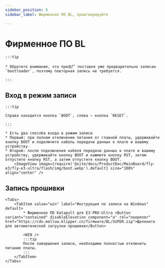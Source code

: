 ```yaml
---
sidebar_position: 6
sidebar_label: Фирменное ПО BL, проигнорируйте

---
```







# Фирменное ПО BL

    :::tip

    * Обратите внимание, что при出厂 поставке уже предварительно записан `bootloader`, поэтому повторная запись не требуется.

    :::

## Вход в режим записи

    :::tip

    Справа находится кнопка `BOOT`, слева — кнопка `RESET`.

    :::

    * Есть два способа входа в режим записи
    * Первый: при полном отключении питания от главной платы, удерживайте кнопку BOOT и подключите кабель передачи данных к плате и вашему устройству.
    * Второй: после подключения кабеля передачи данных к плате и вашему устройству, удерживайте кнопку BOOT и нажмите кнопку RST, затем отпустите кнопку RST, а затем отпустите кнопку BOOT.
        <ImageView image={require('@site/docs/ProductDoc/MainBoard/fly-e3/fly-e3-ultra/flash/img/boot.webp').default} size="100%" align="center" />

## Запись прошивки
    <Tabs>
        <TabItem value="win" label="Инструкция по записи на Windows" default>
            * Фирменное ПО Katapult для E3-PRO-Ultra <Button variant="contained" disableElevation component="a" rel="noopener" href="https://cdn.mellow.klipper.cn/firmware/BL/SUPER.zip">Щелкните для автоматической загрузки прошивки</Button>

            <WIN />
            :::tip
            После завершения записи, необходимо полностью отключить питание платы.
            :::
        </TabItem>
    </Tabs>
